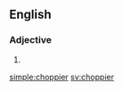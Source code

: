 ==English==

===Adjective===
{{head|en}}

# {{en-comparative of|choppy}}

[[simple:choppier]]
[[sv:choppier]]
